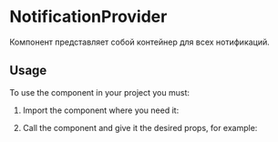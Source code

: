 
<Meta title="Components/NotificationsProvider" component={NotificationsProvider} />

# NotificationProvider

Компонент представляет собой контейнер для всех нотификаций.

## Usage

To use the component in your project you must:

1. Import the component where you need it:

<Source language="javascript" code="import { NotificationsProvider } from 'bigfish-wms--mozaic-react';" />

2. Call the component and give it the desired props, for example:

<Canvas withSource="open">
    <Story story={Notifications} />
</Canvas>
